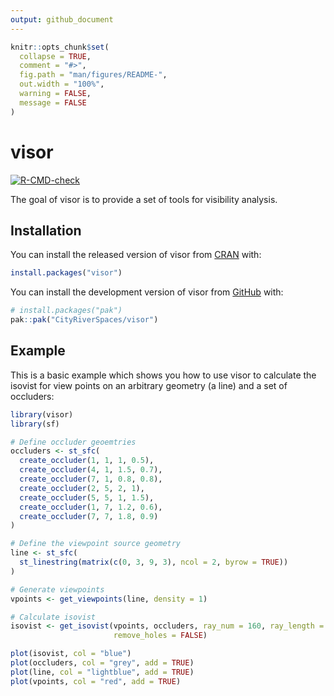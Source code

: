 ```yaml
---
output: github_document
---
```


<!-- README.md is generated from README.Rmd. Please edit that file -->

```r
knitr::opts_chunk$set(
  collapse = TRUE,
  comment = "#>",
  fig.path = "man/figures/README-",
  out.width = "100%",
  warning = FALSE,
  message = FALSE
)
```

# visor

<!-- badges: start -->
[![R-CMD-check](https://github.com/CityRiverSpaces/visor/actions/workflows/R-CMD-check.yaml/badge.svg)](https://github.com/CityRiverSpaces/visor/actions/workflows/R-CMD-check.yaml)
<!-- badges: end -->

The goal of visor is to provide a set of tools for visibility analysis.

## Installation

You can install the released version of visor from
[CRAN](https://cran.r-project.org) with:

``` r
install.packages("visor")
```

You can install the development version of visor from [GitHub](https://github.com/) with:

``` r
# install.packages("pak")
pak::pak("CityRiverSpaces/visor")
```

## Example

This is a basic example which shows you how to use visor to calculate the isovist for view points on an arbitrary geometry (a line) and a set of occluders:

```r
library(visor)
library(sf)

# Define occluder geoemtries
occluders <- st_sfc(
  create_occluder(1, 1, 1, 0.5),
  create_occluder(4, 1, 1.5, 0.7),
  create_occluder(7, 1, 0.8, 0.8),
  create_occluder(2, 5, 2, 1),
  create_occluder(5, 5, 1, 1.5),
  create_occluder(1, 7, 1.2, 0.6),
  create_occluder(7, 7, 1.8, 0.9)
)

# Define the viewpoint source geometry
line <- st_sfc(
  st_linestring(matrix(c(0, 3, 9, 3), ncol = 2, byrow = TRUE))
)

# Generate viewpoints
vpoints <- get_viewpoints(line, density = 1)

# Calculate isovist
isovist <- get_isovist(vpoints, occluders, ray_num = 160, ray_length = 5,
                       remove_holes = FALSE)

plot(isovist, col = "blue")
plot(occluders, col = "grey", add = TRUE)
plot(line, col = "lightblue", add = TRUE)
plot(vpoints, col = "red", add = TRUE)
```
